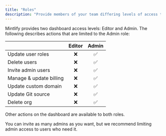 ```yaml
---
title: "Roles"
description: "Provide members of your team differing levels of access to the dashboard."
---
```


Mintlify provides two dashboard access levels: Editor and Admin.
The following describes actions that are limited to the Admin role:

|                         | Editor | Admin |
| ----------------------- | :----: | :---: |
| Update user roles       |   ❌   |  ✅   |
| Delete users            |   ❌   |  ✅   |
| Invite admin users      |   ❌   |  ✅   |
| Manage & update billing |   ❌   |  ✅   |
| Update custom domain    |   ❌   |  ✅   |
| Update Git source       |   ❌   |  ✅   |
| Delete org              |   ❌   |  ✅   |

Other actions on the dashboard are available to both roles.

You can invite as many admins as you want, but we recommend limiting admin
access to users who need it.
